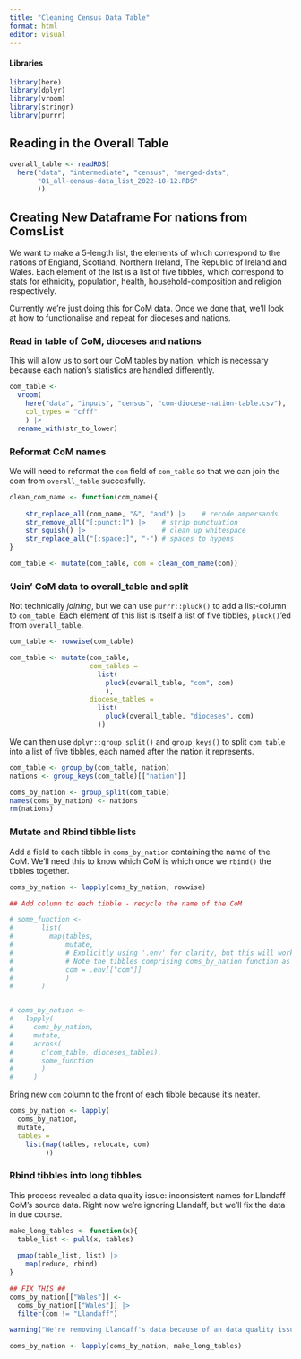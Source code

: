 ```yaml
---
title: "Cleaning Census Data Table"
format: html
editor: visual
---
```


#### Libraries

```r
library(here)
library(dplyr)
library(vroom)
library(stringr)
library(purrr)
```

## Reading in the Overall Table

```r
overall_table <- readRDS(
  here("data", "intermediate", "census", "merged-data",
       "01_all-census-data_list_2022-10-12.RDS"
       ))

```

## Creating New Dataframe For nations from ComsList

We want to make a 5-length list, the elements of which correspond to the nations of England, Scotland, Northern Ireland, The Republic of Ireland and Wales. Each element of the list is a list of five tibbles, which correspond to stats for ethnicity, population, health, household-composition and religion respectively.

Currently we're just doing this for CoM data. Once we done that, we'll look at how to functionalise and repeat for dioceses and nations.

### Read in table of CoM, dioceses and nations

This will allow us to sort our CoM tables by nation, which is necessary because each nation's statistics are handled differently.

```r
com_table <-
  vroom(
    here("data", "inputs", "census", "com-diocese-nation-table.csv"),
    col_types = "cfff"
    ) |> 
  rename_with(str_to_lower) 

```

### Reformat CoM names

We will need to reformat the `com` field of `com_table` so that we can join the com from `overall_table` succesfully.

```r

clean_com_name <- function(com_name){
  
    str_replace_all(com_name, "&", "and") |>    # recode ampersands
    str_remove_all("[:punct:]") |>    # strip punctuation
    str_squish() |>                   # clean up whitespace
    str_replace_all("[:space:]", "-") # spaces to hypens
}

com_table <- mutate(com_table, com = clean_com_name(com))
```

### 'Join' CoM data to overall_table and split

Not technically *joining*, but we can use `purrr::pluck()` to add a list-column to `com_table`. Each element of this list is itself a list of five tibbles, `pluck()`'ed from `overall_table`.

```r
com_table <- rowwise(com_table)

com_table <- mutate(com_table, 
                    com_tables = 
                      list(
                        pluck(overall_table, "com", com)
                        ),
                    diocese_tables = 
                      list(
                        pluck(overall_table, "dioceses", com)
                      ))
```

We can then use `dplyr::group_split()` and `group_keys()` to split `com_table` into a list of five tibbles, each named after the nation it represents.

```r
com_table <- group_by(com_table, nation)
nations <- group_keys(com_table)[["nation"]]

coms_by_nation <- group_split(com_table)
names(coms_by_nation) <- nations
rm(nations)
```

### Mutate and Rbind tibble lists

Add a field to each tibble in `coms_by_nation` containing the name of the CoM. We'll need this to know which CoM is which once we `rbind()` the tibbles together.

```r
coms_by_nation <- lapply(coms_by_nation, rowwise)

## Add column to each tibble - recycle the name of the CoM

# some_function <- 
#       list(
#         map(tables,
#             mutate,
#             # Explicitly using '.env' for clarity, but this will work fine without.
#             # Note the tibbles comprising coms_by_nation function as the environment here.
#             com = .env[["com"]]
#             )
#       )


# coms_by_nation <- 
#   lapply(
#     coms_by_nation,
#     mutate,
#     across(
#       c(com_table, dioceses_tables),
#       some_function 
#       )
#     )
```

Bring new `com` column to the front of each tibble because it's neater.

```r
coms_by_nation <- lapply(
  coms_by_nation,
  mutate,
  tables =
    list(map(tables, relocate, com)
         ))
```

### Rbind tibbles into long tibbles

This process revealed a data quality issue: inconsistent names for Llandaff CoM's source data. Right now we're ignoring Llandaff, but we'll fix the data in due course.

```r
make_long_tables <- function(x){
  table_list <- pull(x, tables)
  
  pmap(table_list, list) |>
    map(reduce, rbind)
}

## FIX THIS ##
coms_by_nation[["Wales"]] <-
  coms_by_nation[["Wales"]] |>
  filter(com != "Llandaff")

warning("We're removing Llandaff's data because of an data quality issue. Not a long term fix.")

coms_by_nation <- lapply(coms_by_nation, make_long_tables)

```
